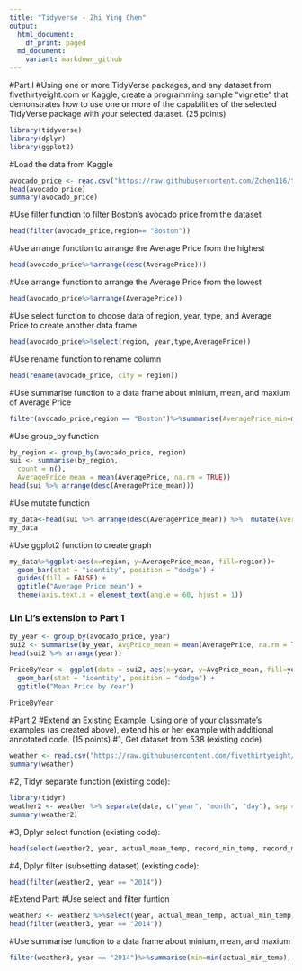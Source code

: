 ```yaml
---
title: "Tidyverse - Zhi Ying Chen"
output: 
  html_document:
    df_print: paged
  md_document:
    variant: markdown_github
---
```

#Part I
#Using one or more TidyVerse packages, and any dataset from fivethirtyeight.com or Kaggle, create a programming sample "vignette" that demonstrates how to use one or more of the capabilities of the selected TidyVerse package with your selected dataset. (25 points)
```r
library(tidyverse)
library(dplyr)
library(ggplot2)
```
#Load the data from Kaggle
```r
avocado_price <- read.csv("https://raw.githubusercontent.com/Zchen116/tidyverse/master/avocado.csv")
head(avocado_price)
summary(avocado_price)
```
#Use filter function to filter Boston's avocado price from the dataset
```r
head(filter(avocado_price,region== "Boston"))
```
#Use arrange function to arrange the Average Price from the highest
```r
head(avocado_price%>%arrange(desc(AveragePrice)))
```
#Use arrange function to arrange the Average Price from the lowest
```r
head(avocado_price%>%arrange(AveragePrice))
```
#Use select function to choose data of region, year, type, and Average Price to create another data frame
```r
head(avocado_price%>%select(region, year,type,AveragePrice))
```
#Use rename function to rename column
```r
head(rename(avocado_price, city = region))
```
#Use summarise function to a data frame  about minium, mean, and maxium of Average Price
```r
filter(avocado_price,region == "Boston")%>%summarise(AveragePrice_min=min(AveragePrice), AveragePrice_mean=mean(AveragePrice),AveragePrice_max=max(AveragePrice))
```
#Use group_by function
```r
by_region <- group_by(avocado_price, region)
sui <- summarise(by_region,
  count = n(),
  AveragePrice_mean = mean(AveragePrice, na.rm = TRUE))
head(sui %>% arrange(desc(AveragePrice_mean)))
```
#Use mutate function
```r
my_data<-head(sui %>% arrange(desc(AveragePrice_mean)) %>%  mutate(AveragePrice_mean = round(AveragePrice_mean, 2)),20)
my_data
```
#Use ggplot2 function to create graph
```r
my_data%>%ggplot(aes(x=region, y=AveragePrice_mean, fill=region))+
  geom_bar(stat = "identity", position = "dodge") + 
  guides(fill = FALSE) +
  ggtitle("Average Price mean") +
  theme(axis.text.x = element_text(angle = 60, hjust = 1))
```

### Lin Li's extension to Part 1
```r
by_year <- group_by(avocado_price, year)
sui2 <- summarise(by_year, AvgPrice_mean = mean(AveragePrice, na.rm = TRUE))
head(sui2 %>% arrange(year))

```

```r
PriceByYear <- ggplot(data = sui2, aes(x=year, y=AvgPrice_mean, fill=year))+
  geom_bar(stat = "identity", position = "dodge") +
  ggtitle("Mean Price by Year") 
  
PriceByYear

```


#Part 2
#Extend an Existing Example.  Using one of your classmate's examples (as created above), extend his or her example with additional annotated code. (15 points)
#1, Get dataset from 538 (existing code)
```r
weather <- read.csv("https://raw.githubusercontent.com/fivethirtyeight/data/master/us-weather-history/KCLT.csv")
summary(weather)
```
#2, Tidyr separate function (existing code):
```r
library(tidyr)
weather2 <- weather %>% separate(date, c("year", "month", "day"), sep = "-")
summary(weather2)
```
#3, Dplyr select function (existing code):
```r
head(select(weather2, year, actual_mean_temp, record_min_temp, record_max_temp, record_precipitation))
```
#4, Dplyr filter (subsetting dataset) (existing code):
```r
head(filter(weather2, year == "2014"))
```
#Extend Part:
#Use select and filter funtion 
```r
weather3 <- weather2 %>%select(year, actual_mean_temp, actual_min_temp, actual_max_temp, actual_precipitation)
head(filter(weather3, year == "2014"))
```
#Use summarise function to a data frame  about minium, mean, and maxium
```r
filter(weather3, year == "2014")%>%summarise(min=min(actual_min_temp), mean=mean(actual_mean_temp),max=max(actual_max_temp))
```



